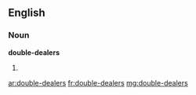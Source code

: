 ==English==

===Noun===
'''double-dealers'''

# {{plural of|double-dealer}}

[[ar:double-dealers]]
[[fr:double-dealers]]
[[mg:double-dealers]]